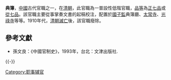 '''典簿'''，[[中國|中國]]古代官職之一，在[[清朝|清朝]]，此官職為一普設性低階官職，[[品等|品等]]為[[正七品|正七品]]或[[從七品|從七品]]。該官職主要從事掌奏文書的起稿校注，配置於[[國子監|國子監]]典簿廳、[[太常寺|太常寺]]、[[光祿寺|光祿寺]]等等。1910年代，[[清朝滅亡|清朝滅亡]]後，該官職廢除。

== 參考文獻 ==
* 孫文良：《中國官制史》，1993年，台北：文津出版社.

{{-}}
{{明朝中央官制|王}}

[[Category:职事辅官|Category:职事辅官]]